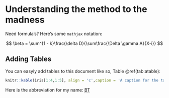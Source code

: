 # Understanding the method to the madness {.chapter}

Need formula's? Here's some `mathjax` notation:

$$
\beta = \sum^{1 - k}\frac{\delta D}{\sum\frac{\Delta \gamma A}{X-i}}
$$

## Adding Tables

You can easyly add tables to this document like so, Table \@ref(tab:atable):

```r
knitr::kable(iris[1:4,1:5], align = 'c',caption = 'A caption for the table.',col.names = c("Sepal L","Sepal W", "Petal L", "Petal W", "Species"))
```

Here is the abbreviation for my name: <abbr title="Brent Thorne">BT</abbr>
